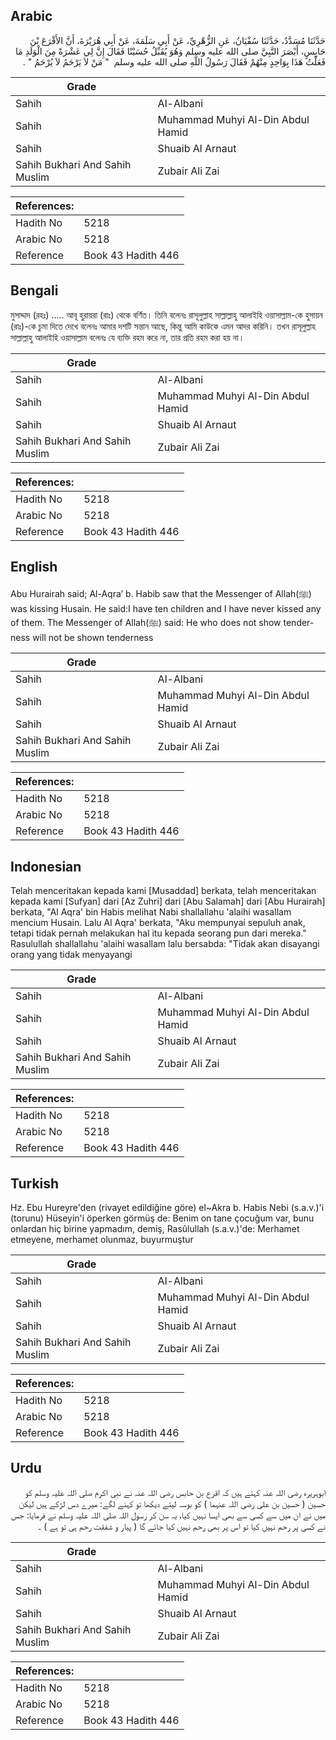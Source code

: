 ## Arabic


<div dir="rtl" lang="ar" style={{fontSize:'larger',backgroundColor:'#f8f9fa',padding:20}}>
حَدَّثَنَا مُسَدَّدٌ، حَدَّثَنَا سُفْيَانُ، عَنِ الزُّهْرِيِّ، عَنْ أَبِي سَلَمَةَ، عَنْ أَبِي هُرَيْرَةَ، أَنَّ الأَقْرَعَ بْنَ حَابِسٍ، أَبْصَرَ النَّبِيَّ صلى الله عليه وسلم وَهُوَ يُقَبِّلُ حُسَيْنًا فَقَالَ إِنَّ لِي عَشْرَةً مِنَ الْوَلَدِ مَا فَعَلْتُ هَذَا بِوَاحِدٍ مِنْهُمْ فَقَالَ رَسُولُ اللَّهِ صلى الله عليه وسلم ‏ "‏ مَنْ لاَ يَرْحَمُ لاَ يُرْحَمُ ‏"‏ ‏.‏
</div>
<div style={{backgroundColor:'#f8f9fa',padding:20, marginBottom: 10}}><table> <thead> <tr> <th>Grade</th> <th></th> </tr> </thead> <tbody> <tr><td>Sahih</td><td>Al-Albani</td></tr><tr><td>Sahih</td><td>Muhammad Muhyi Al-Din Abdul Hamid</td></tr><tr><td>Sahih</td><td>Shuaib Al Arnaut</td></tr><tr><td>Sahih Bukhari And Sahih Muslim</td><td>Zubair Ali Zai</td></tr></tbody></table><table> <thead> <tr> <th>References:</th> <th></th> </tr> </thead> <tbody><tr><td>Hadith No</td><td>5218</td></tr><tr><td>Arabic No</td><td>5218</td></tr><tr><td>Reference</td><td>Book 43 Hadith 446</td></tr></tbody></table></div>

## Bengali


<div dir="ltr" lang="bn" style={{fontSize:'larger',backgroundColor:'#f8f9fa',padding:20}}>
মুসাদ্দাদ (রহঃ) ..... আবূ হুরায়রা (রাঃ) থেকে বর্ণিত। তিনি বলেনঃ রাসূলুল্লাহ সাল্লাল্লাহু আলাইহি ওয়াসাল্লাম-কে হুসায়ন (রাঃ)-কে চুমা দিতে দেখে বলেনঃ আমার দশটি সন্তান আছে, কিন্তু আমি কাউকে এমন আদর করিনি। তখন রাসূলুল্লাহ সাল্লাল্লাহু আলাইহি ওয়াসাল্লাম বলেনঃ যে ব্যক্তি রহম করে না, তার প্রতি রহম করা হয় না।
</div>
<div style={{backgroundColor:'#f8f9fa',padding:20, marginBottom: 10}}><table> <thead> <tr> <th>Grade</th> <th></th> </tr> </thead> <tbody> <tr><td>Sahih</td><td>Al-Albani</td></tr><tr><td>Sahih</td><td>Muhammad Muhyi Al-Din Abdul Hamid</td></tr><tr><td>Sahih</td><td>Shuaib Al Arnaut</td></tr><tr><td>Sahih Bukhari And Sahih Muslim</td><td>Zubair Ali Zai</td></tr></tbody></table><table> <thead> <tr> <th>References:</th> <th></th> </tr> </thead> <tbody><tr><td>Hadith No</td><td>5218</td></tr><tr><td>Arabic No</td><td>5218</td></tr><tr><td>Reference</td><td>Book 43 Hadith 446</td></tr></tbody></table></div>

## English


<div dir="ltr" lang="en" style={{fontSize:'larger',backgroundColor:'#f8f9fa',padding:20}}>
Abu Hurairah said; Al-Aqra’ b. Habib saw that the Messenger of Allah(ﷺ) was kissing Husain. He said:I have ten children and I have never kissed any of them. The Messenger of Allah(ﷺ) said: He who does not show tenderness will not be shown tenderness
</div>
<div style={{backgroundColor:'#f8f9fa',padding:20, marginBottom: 10}}><table> <thead> <tr> <th>Grade</th> <th></th> </tr> </thead> <tbody> <tr><td>Sahih</td><td>Al-Albani</td></tr><tr><td>Sahih</td><td>Muhammad Muhyi Al-Din Abdul Hamid</td></tr><tr><td>Sahih</td><td>Shuaib Al Arnaut</td></tr><tr><td>Sahih Bukhari And Sahih Muslim</td><td>Zubair Ali Zai</td></tr></tbody></table><table> <thead> <tr> <th>References:</th> <th></th> </tr> </thead> <tbody><tr><td>Hadith No</td><td>5218</td></tr><tr><td>Arabic No</td><td>5218</td></tr><tr><td>Reference</td><td>Book 43 Hadith 446</td></tr></tbody></table></div>

## Indonesian


<div dir="ltr" lang="id" style={{fontSize:'larger',backgroundColor:'#f8f9fa',padding:20}}>
Telah menceritakan kepada kami [Musaddad] berkata, telah menceritakan kepada kami [Sufyan] dari [Az Zuhri] dari [Abu Salamah] dari [Abu Hurairah] berkata, "Al Aqra' bin Habis melihat Nabi shallallahu 'alaihi wasallam mencium Husain. Lalu Al Aqra' berkata, "Aku mempunyai sepuluh anak, tetapi tidak pernah melakukan hal itu kepada seorang pun dari mereka." Rasulullah shallallahu 'alaihi wasallam lalu bersabda: "Tidak akan disayangi orang yang tidak menyayangi
</div>
<div style={{backgroundColor:'#f8f9fa',padding:20, marginBottom: 10}}><table> <thead> <tr> <th>Grade</th> <th></th> </tr> </thead> <tbody> <tr><td>Sahih</td><td>Al-Albani</td></tr><tr><td>Sahih</td><td>Muhammad Muhyi Al-Din Abdul Hamid</td></tr><tr><td>Sahih</td><td>Shuaib Al Arnaut</td></tr><tr><td>Sahih Bukhari And Sahih Muslim</td><td>Zubair Ali Zai</td></tr></tbody></table><table> <thead> <tr> <th>References:</th> <th></th> </tr> </thead> <tbody><tr><td>Hadith No</td><td>5218</td></tr><tr><td>Arabic No</td><td>5218</td></tr><tr><td>Reference</td><td>Book 43 Hadith 446</td></tr></tbody></table></div>

## Turkish


<div dir="ltr" lang="tr" style={{fontSize:'larger',backgroundColor:'#f8f9fa',padding:20}}>
Hz. Ebu Hureyre'den (rivayet edildiğine göre) el~Akra b. Habis Nebi (s.a.v.)'i (torunu) Hüseyin'i öperken görmüş de: Benim on tane çocuğum var, bunu onlardan hiç birine yapmadım, demiş, Rasûlullah (s.a.v.)'de: Merhamet etmeyene, merhamet olunmaz, buyurmuştur
</div>
<div style={{backgroundColor:'#f8f9fa',padding:20, marginBottom: 10}}><table> <thead> <tr> <th>Grade</th> <th></th> </tr> </thead> <tbody> <tr><td>Sahih</td><td>Al-Albani</td></tr><tr><td>Sahih</td><td>Muhammad Muhyi Al-Din Abdul Hamid</td></tr><tr><td>Sahih</td><td>Shuaib Al Arnaut</td></tr><tr><td>Sahih Bukhari And Sahih Muslim</td><td>Zubair Ali Zai</td></tr></tbody></table><table> <thead> <tr> <th>References:</th> <th></th> </tr> </thead> <tbody><tr><td>Hadith No</td><td>5218</td></tr><tr><td>Arabic No</td><td>5218</td></tr><tr><td>Reference</td><td>Book 43 Hadith 446</td></tr></tbody></table></div>

## Urdu


<div dir="rtl" lang="ur" style={{fontSize:'larger',backgroundColor:'#f8f9fa',padding:20}}>
ابوہریرہ رضی اللہ عنہ کہتے ہیں کہ اقرع بن حابس رضی اللہ عنہ نے نبی اکرم صلی اللہ علیہ وسلم کو حسین ( حسین بن علی رضی اللہ عنہما ) کو بوسہ لیتے دیکھا تو کہنے لگے: میرے دس لڑکے ہیں لیکن میں نے ان میں سے کسی سے بھی ایسا نہیں کیا، یہ سن کر رسول اللہ صلی اللہ علیہ وسلم نے فرمایا: جس نے کسی پر رحم نہیں کیا تو اس پر بھی رحم نہیں کیا جائے گا ( پیار و شفقت رحم ہی تو ہے ) ۔
</div>
<div style={{backgroundColor:'#f8f9fa',padding:20, marginBottom: 10}}><table> <thead> <tr> <th>Grade</th> <th></th> </tr> </thead> <tbody> <tr><td>Sahih</td><td>Al-Albani</td></tr><tr><td>Sahih</td><td>Muhammad Muhyi Al-Din Abdul Hamid</td></tr><tr><td>Sahih</td><td>Shuaib Al Arnaut</td></tr><tr><td>Sahih Bukhari And Sahih Muslim</td><td>Zubair Ali Zai</td></tr></tbody></table><table> <thead> <tr> <th>References:</th> <th></th> </tr> </thead> <tbody><tr><td>Hadith No</td><td>5218</td></tr><tr><td>Arabic No</td><td>5218</td></tr><tr><td>Reference</td><td>Book 43 Hadith 446</td></tr></tbody></table></div>